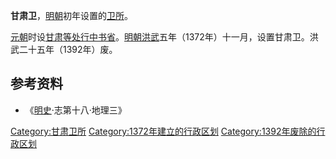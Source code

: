 '''甘肃卫'''，[[明朝|明朝]]初年设置的[[卫所|卫所]]。

[[元朝|元朝]]时设[[甘肃等处行中书省|甘肃等处行中书省]]。[[明朝|明朝]][[洪武|洪武]]五年（1372年）十一月，设置甘肃卫。洪武二十五年（1392年）废。

== 参考资料 ==
*《[[明史|明史]]·志第十八·地理三》

{{明朝行政区划小作品}}
[[Category:甘肃卫所|Category:甘肃卫所]]
[[Category:1372年建立的行政区划|Category:1372年建立的行政区划]]
[[Category:1392年废除的行政区划|Category:1392年废除的行政区划]]